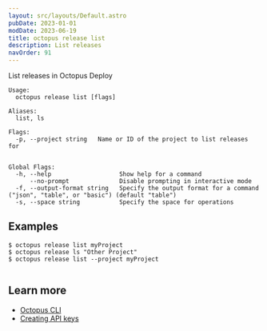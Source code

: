 ```yaml
---
layout: src/layouts/Default.astro
pubDate: 2023-01-01
modDate: 2023-06-19
title: octopus release list
description: List releases
navOrder: 91
---
```


List releases in Octopus Deploy

```
Usage:
  octopus release list [flags]

Aliases:
  list, ls

Flags:
  -p, --project string   Name or ID of the project to list releases for


Global Flags:
  -h, --help                   Show help for a command
      --no-prompt              Disable prompting in interactive mode
  -f, --output-format string   Specify the output format for a command ("json", "table", or "basic") (default "table")
  -s, --space string           Specify the space for operations

```

## Examples

<SamplesInstance />

```
$ octopus release list myProject
$ octopus release ls "Other Project"
$ octopus release list --project myProject


```

## Learn more

- [Octopus CLI](/docs/octopus-rest-api/cli)
- [Creating API keys](/docs/octopus-rest-api/how-to-create-an-api-key)
